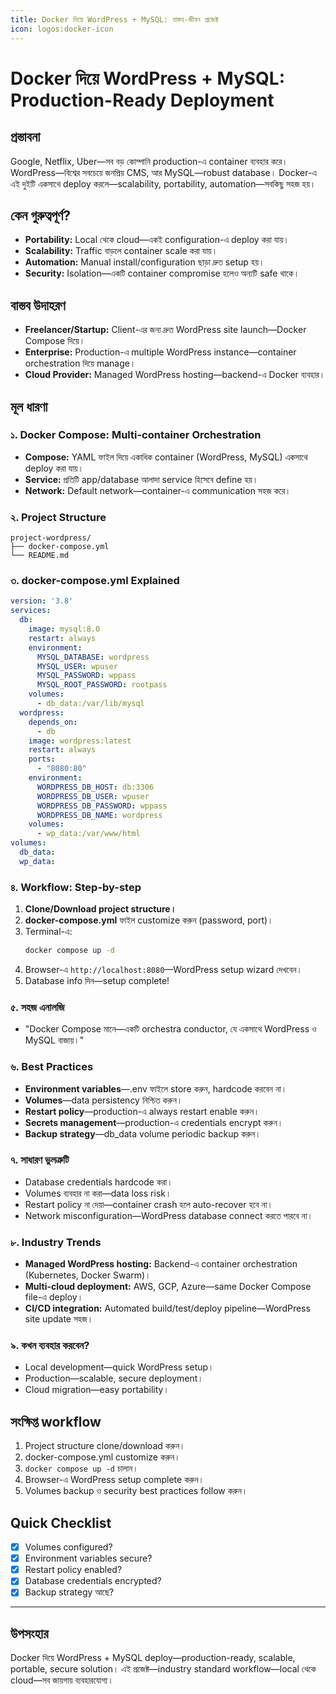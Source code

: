 ```yaml
---
title: Docker দিয়ে WordPress + MySQL: বাস্তব-জীবন প্রজেক্ট
icon: logos:docker-icon
---
```


# Docker দিয়ে WordPress + MySQL: Production-Ready Deployment

## প্রস্তাবনা

Google, Netflix, Uber—সব বড় কোম্পানি production-এ container ব্যবহার করে। WordPress—বিশ্বের সবচেয়ে জনপ্রিয় CMS, আর MySQL—robust database। Docker-এ এই দুইটি একসাথে deploy করলে—scalability, portability, automation—সবকিছু সহজ হয়।

## কেন গুরুত্বপূর্ণ?

- **Portability:** Local থেকে cloud—একই configuration-এ deploy করা যায়।
- **Scalability:** Traffic বাড়লে container scale করা যায়।
- **Automation:** Manual install/configuration ছাড়া দ্রুত setup হয়।
- **Security:** Isolation—একটি container compromise হলেও অন্যটি safe থাকে।

## বাস্তব উদাহরণ

- **Freelancer/Startup:** Client-এর জন্য দ্রুত WordPress site launch—Docker Compose দিয়ে।
- **Enterprise:** Production-এ multiple WordPress instance—container orchestration দিয়ে manage।
- **Cloud Provider:** Managed WordPress hosting—backend-এ Docker ব্যবহার।

## মূল ধারণা

### ১. Docker Compose: Multi-container Orchestration

- **Compose:** YAML ফাইল দিয়ে একাধিক container (WordPress, MySQL) একসাথে deploy করা যায়।
- **Service:** প্রতিটি app/database আলাদা service হিসেবে define হয়।
- **Network:** Default network—container-এ communication সহজ করে।

### ২. Project Structure

```plaintext
project-wordpress/
├── docker-compose.yml
└── README.md
```

### ৩. docker-compose.yml Explained

```yaml
version: '3.8'
services:
  db:
    image: mysql:8.0
    restart: always
    environment:
      MYSQL_DATABASE: wordpress
      MYSQL_USER: wpuser
      MYSQL_PASSWORD: wppass
      MYSQL_ROOT_PASSWORD: rootpass
    volumes:
      - db_data:/var/lib/mysql
  wordpress:
    depends_on:
      - db
    image: wordpress:latest
    restart: always
    ports:
      - "8080:80"
    environment:
      WORDPRESS_DB_HOST: db:3306
      WORDPRESS_DB_USER: wpuser
      WORDPRESS_DB_PASSWORD: wppass
      WORDPRESS_DB_NAME: wordpress
    volumes:
      - wp_data:/var/www/html
volumes:
  db_data:
  wp_data:
```

### ৪. Workflow: Step-by-step

1. **Clone/Download project structure।**
2. **docker-compose.yml** ফাইল customize করুন (password, port)।
3. Terminal-এ:
   ```bash
   docker compose up -d
   ```
4. Browser-এ `http://localhost:8080`—WordPress setup wizard দেখবেন।
5. Database info দিন—setup complete!

### ৫. সহজ এনালজি

- "Docker Compose মানে—একটি orchestra conductor, যে একসাথে WordPress ও MySQL বাজায়।"

### ৬. Best Practices

- **Environment variables**—.env ফাইলে store করুন, hardcode করবেন না।
- **Volumes**—data persistency নিশ্চিত করুন।
- **Restart policy**—production-এ always restart enable করুন।
- **Secrets management**—production-এ credentials encrypt করুন।
- **Backup strategy**—db_data volume periodic backup করুন।

### ৭. সাধারণ ভুলত্রুটি

- Database credentials hardcode করা।
- Volumes ব্যবহার না করা—data loss risk।
- Restart policy না দেয়া—container crash হলে auto-recover হবে না।
- Network misconfiguration—WordPress database connect করতে পারবে না।

### ৮. Industry Trends

- **Managed WordPress hosting:** Backend-এ container orchestration (Kubernetes, Docker Swarm)।
- **Multi-cloud deployment:** AWS, GCP, Azure—same Docker Compose file-এ deploy।
- **CI/CD integration:** Automated build/test/deploy pipeline—WordPress site update সহজ।

### ৯. কখন ব্যবহার করবেন?

- Local development—quick WordPress setup।
- Production—scalable, secure deployment।
- Cloud migration—easy portability।

## সংক্ষিপ্ত workflow

1. Project structure clone/download করুন।
2. docker-compose.yml customize করুন।
3. `docker compose up -d` চালান।
4. Browser-এ WordPress setup complete করুন।
5. Volumes backup ও security best practices follow করুন।

## Quick Checklist

- [x] Volumes configured?
- [x] Environment variables secure?
- [x] Restart policy enabled?
- [x] Database credentials encrypted?
- [x] Backup strategy আছে?

---

## উপসংহার

Docker দিয়ে WordPress + MySQL deploy—production-ready, scalable, portable, secure solution। এই প্রজেক্ট—industry standard workflow—local থেকে cloud—সব জায়গায় ব্যবহারযোগ্য।

